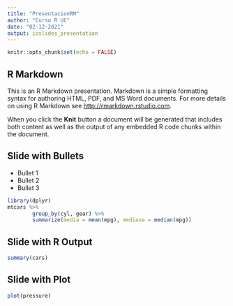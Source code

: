 ---
title: "PresentacionRM"
author: "Curso R UC"
date: "02-12-2021"
output: ioslides_presentation
---

```{r setup, include=FALSE}
knitr::opts_chunk$set(echo = FALSE)
```

## R Markdown

This is an R Markdown presentation. Markdown is a simple formatting syntax for authoring HTML, PDF, and MS Word documents. For more details on using R Markdown see <http://rmarkdown.rstudio.com>.

When you click the **Knit** button a document will be generated that includes both content as well as the output of any embedded R code chunks within the document.

## Slide with Bullets

- Bullet 1
- Bullet 2
- Bullet 3


```{r}
library(dplyr)
mtcars %>% 
        group_by(cyl, gear) %>% 
        summarize(media = mean(mpg), mediana = median(mpg))
```



## Slide with R Output

```{r cars, echo = TRUE}
summary(cars)
```

## Slide with Plot

```{r pressure}
plot(pressure)
```


